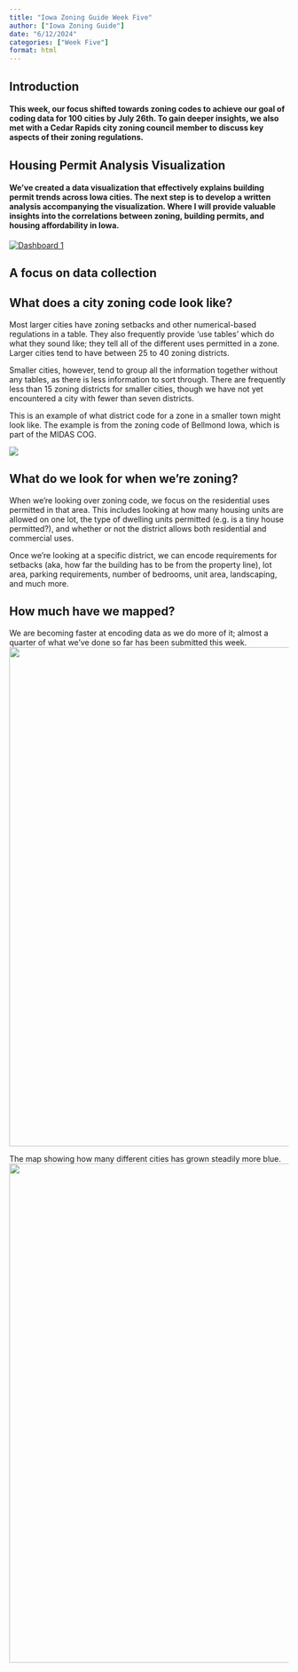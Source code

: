 ```yaml
---
title: "Iowa Zoning Guide Week Five"
author: ["Iowa Zoning Guide"]
date: "6/12/2024"
categories: ["Week Five"]
format: html
---
```


## Introduction

#### This week, our focus shifted towards zoning codes to achieve our goal of coding data for 100 cities by July 26th. To gain deeper insights, we also met with a Cedar Rapids city zoning council member to discuss key aspects of their zoning regulations.


## Housing Permit Analysis Visualization

#### We've created a data visualization that effectively explains building permit trends across Iowa cities. The next step is to develop a written analysis accompanying the visualization. Where I will provide valuable insights into the correlations between zoning, building permits, and housing affordability in Iowa.

```{=html}
<div class='tableauPlaceholder' id='viz1720809856829' style='position: relative'><noscript><a href='#'><img alt='Dashboard 1 ' src='https:&#47;&#47;public.tableau.com&#47;static&#47;images&#47;Ne&#47;NewHousingPermitsAnalysis&#47;Dashboard1&#47;1_rss.png' style='border: none' /></a></noscript><object class='tableauViz'  style='display:none;'><param name='host_url' value='https%3A%2F%2Fpublic.tableau.com%2F' /> <param name='embed_code_version' value='3' /> <param name='site_root' value='' /><param name='name' value='NewHousingPermitsAnalysis&#47;Dashboard1' /><param name='tabs' value='no' /><param name='toolbar' value='yes' /><param name='device' value='desktop' /><param name='static_image' value='https:&#47;&#47;public.tableau.com&#47;static&#47;images&#47;Ne&#47;NewHousingPermitsAnalysis&#47;Dashboard1&#47;1.png' /> <param name='animate_transition' value='yes' /><param name='display_static_image' value='yes' /><param name='display_spinner' value='yes' /><param name='display_overlay' value='yes' /><param name='display_count' value='yes' /><param name='language' value='en-US' /><param name='filter' value='publish=yes' /></object></div>                <script type='text/javascript'>                    var divElement = document.getElementById('viz1720809856829');                    var vizElement = divElement.getElementsByTagName('object')[0];                    if ( divElement.offsetWidth > 800 ) { vizElement.style.width='1000px';vizElement.style.height='827px';} else if ( divElement.offsetWidth > 500 ) { vizElement.style.width='1000px';vizElement.style.height='827px';} else { vizElement.style.width='100%';vizElement.style.height='727px';}                     var scriptElement = document.createElement('script');                    scriptElement.src = 'https://public.tableau.com/javascripts/api/viz_v1.js';                    vizElement.parentNode.insertBefore(scriptElement, vizElement);                </script>

```

## A focus on data collection

## What does a city zoning code look like?

Most larger cities have zoning setbacks and other numerical-based regulations in a table. They also frequently provide 'use tables' which do what they sound like; they tell all of the different uses permitted in a zone. Larger cities tend to have between 25 to 40 zoning districts.

Smaller cities, however, tend to group all the information together without any tables, as there is less information to sort through. There are frequently less than 15 zoning districts for smaller cities, though we have not yet encountered a city with fewer than seven districts.

This is an example of what district code for a zone in a smaller town might look like. The example is from the zoning code of Bellmond Iowa, which is part of the MIDAS COG.

<img src="imgs/BellmondR1.png">

## What do we look for when we're zoning?

When we're looking over zoning code, we focus on the residential uses permitted in that area. This includes looking at how many housing units are allowed on one lot, the type of dwelling units permitted (e.g. is a tiny house permitted?), and whether or not the district allows both residential and commercial uses.

Once we're looking at a specific district, we can encode requirements for setbacks (aka, how far the building has to be from the property line), lot area, parking requirements, number of bedrooms, unit area, landscaping, and much more.

## How much have we mapped?
We are becoming faster at encoding data as we do more of it; almost a quarter of what we've done so far has been submitted this week.
<img src="imgs/ArcGISprogress.png" width='900'>

The map showing how many different cities has grown steadily more blue.
<img src="imgs/GISprogress.png" width='900'>